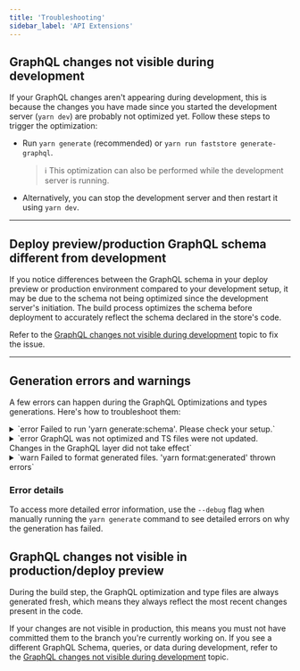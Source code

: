 ```yaml
---
title: 'Troubleshooting'
sidebar_label: 'API Extensions'
---
```


## GraphQL changes not visible during development

If your GraphQL changes aren't appearing during development, this is because the changes you have made since you started the development server (`yarn dev`) are probably not optimized yet.
Follow these steps to trigger the optimization:

- Run `yarn generate` (recommended) or `yarn run faststore generate-graphql`.

  > ℹ️ This optimization can also be performed while the development server is running.

- Alternatively, you can stop the development server and then restart it using `yarn dev`.

---

## Deploy preview/production GraphQL schema different from development

If you notice differences between the GraphQL schema in your deploy preview or production environment compared to your development setup, it may be due to the schema not being optimized since the development server's initiation.
The build process optimizes the schema before deployment to accurately reflect the schema declared in the store's code.

Refer to the [GraphQL changes not visible during development](https://developers.vtex.com/docs/guides/faststore/api-extensions-troubleshooting#graphql-changes-not-visible-during-development) topic to fix the issue.

---

## Generation errors and warnings

A few errors can happen during the GraphQL Optimizations and types generations. Here's how to troubleshoot them:

<details>
<summary>`error Failed to run 'yarn generate:schema'. Please check your setup.`</summary>

**- Possible cause:** Malformed files in your GraphQL Schema Extensions definitions.

**- Solution:** Check the graphql files inside the `src/graphql/(vtex or thirdParty)/typeDefs` folders for syntax or definition errors.
</details>

<details>
<summary>`error GraphQL was not optimized and TS files were not updated. Changes in the GraphQL layer did not take effect`</summary>

**- Possible Cause:** Malformed files or GraphQL types within your GraphQL layer, including errors in GraphQL Schema Extensions, declared queries, and fragments.

**- Solution:** Check the graphql files inside the `src/graphql/(vtex or thirdParty)/typeDefs` folders and component (.ts, tsx) files declaring queries and fragments in your project for syntax or definition errors.
</details>

<details>
<summary>`warn  Failed to format generated files. 'yarn format:generated' thrown errors`</summary>

After generating GraphQL Optimization and types files, they are formatted for readability. This step is recommended but not mandatory. If it fails, your changes to the GraphQL layer will still be visible. Therefore, it is a warning, not an error.
</details>

### Error details

To access more detailed error information, use the `--debug` flag when manually running the `yarn generate` command to see detailed errors on why the generation has failed.

## GraphQL changes not visible in production/deploy preview

During the build step, the GraphQL optimization and type files are always generated fresh, which means they always reflect the most recent changes present in the code.

If your changes are not visible in production, this means you must not have committed them to the branch you're currently working on. If you see a different GraphQL Schema, queries, or data during development, refer to the [GraphQL changes not visible during development](https://developers.vtex.com/docs/guides/faststore/api-extensions-troubleshooting#graphql-changes-not-visible-during-development) topic.
